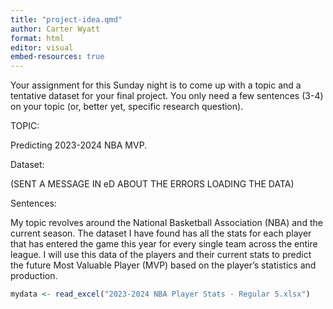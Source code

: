 ```yaml
---
title: "project-idea.qmd"
author: Carter Wyatt
format: html
editor: visual
embed-resources: true
---
```


Your assignment for this Sunday night is to come up with a topic and a tentative dataset for your final project. You only need a few sentences (3-4) on your topic (or, better yet, specific research question).

TOPIC:

Predicting 2023-2024 NBA MVP.

Dataset:

(SENT A MESSAGE IN eD ABOUT THE ERRORS LOADING THE DATA)

Sentences:

My topic revolves around the National Basketball Association (NBA) and the current season. The dataset I have found has all the stats for each player that has entered the game this year for every single team across the entire league. I will use this data of the players and their current stats to predict the future Most Valuable Player (MVP) based on the player's statistics and production.

```r
mydata <- read_excel("2023-2024 NBA Player Stats - Regular 5.xlsx")
```
